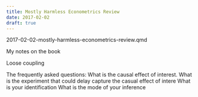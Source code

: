 ```yaml
---
title: Mostly Harmless Econometrics Review
date: 2017-02-02
draft: true
---
```


2017-02-02-mostly-harmless-econometrics-review.qmd

My notes on the book  
 
Loose coupling 
 
The frequently asked questions: 
What is the causal effect of interest. 
What is the experiment that could delay capture the casual effect of intere 
What is your identification 
What is the mode of your inference  
